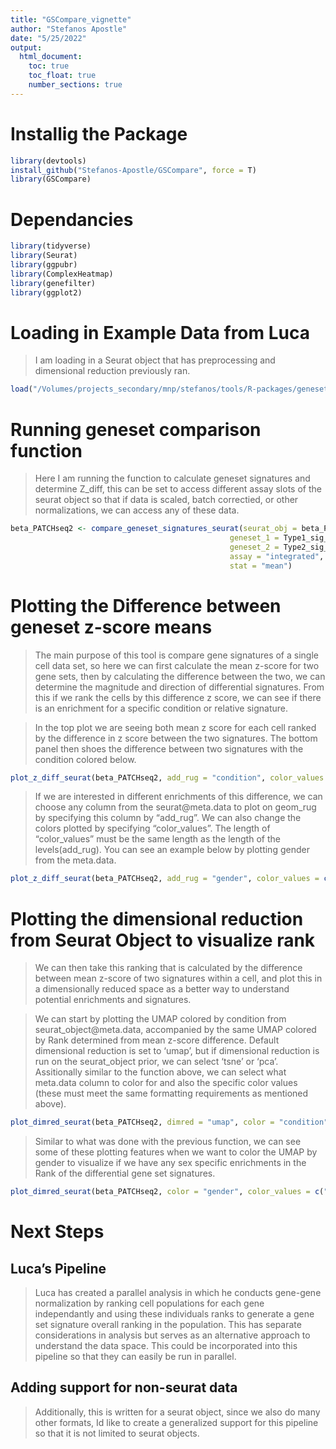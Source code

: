 ```yaml
---
title: "GSCompare_vignette"
author: "Stefanos Apostle"
date: "5/25/2022"
output: 
  html_document:
    toc: true
    toc_float: true
    number_sections: true
---
```




# Installig the Package
```r
library(devtools)
install_github("Stefanos-Apostle/GSCompare", force = T)
library(GSCompare)
```

# Dependancies
```r
library(tidyverse)
library(Seurat)
library(ggpubr)
library(ComplexHeatmap)
library(genefilter)
library(ggplot2)
```



# Loading in Example Data from Luca

> I am loading in a Seurat object that has preprocessing and dimensional reduction previously ran.

```r
load("/Volumes/projects_secondary/mnp/stefanos/tools/R-packages/geneset_signatures/ENV.RData")
```


# Running geneset comparison function

> Here I am running the function to calculate geneset signatures and determine Z_diff, this can be set to access different assay slots of the seurat object so that if data is scaled, batch correctied, or other normalizations, we can access any of these data.



```r
beta_PATCHseq2 <- compare_geneset_signatures_seurat(seurat_obj = beta_PATCHseq2,
                                                 geneset_1 = Type1_sig_all_hgnc, 
                                                 geneset_2 = Type2_sig_all_hgnc,
                                                 assay = "integrated",
                                                 stat = "mean")
```


# Plotting the Difference between geneset z-score means 

> The main purpose of this tool is compare gene signatures of a single cell data set, so here we can first calculate the mean z-score for two gene sets, then by calculating the difference between the two, we can determine the magnitude and direction of differential signatures. From this if we rank the cells by this difference z score, we can see if there is an enrichment for a specific condition or relative signature. 

> In the top plot we are seeing both mean z score for each cell ranked by the difference in z score between the two signatures. The bottom panel then shoes the difference between two signatures with the condition colored below. 

```r
plot_z_diff_seurat(beta_PATCHseq2, add_rug = "condition", color_values = c("grey", "red"))
```


> If we are interested in different enrichments of this difference, we can choose any column from the seurat@meta.data to plot on geom_rug by specifying this column by "add_rug". We can also change the colors plotted by specifying "color_values". The length of "color_values" must be the same length as the length of the levels(add_rug). You can see an example below by plotting gender from the meta.data. 

```r
plot_z_diff_seurat(beta_PATCHseq2, add_rug = "gender", color_values = c("pink", "light blue"))
```





# Plotting the dimensional reduction from Seurat Object to visualize rank

> We can then take this ranking that is calculated by the difference between mean z-score of two signatures within a cell, and plot this in a dimensionally reduced space as a better way to understand potential enrichments and signatures. 


> We can start by plotting the UMAP colored by condition from seurat_object@meta.data, accompanied by the same UMAP colored by Rank determined from mean z-score difference. Default dimensional reduction is set to 'umap', but if dimensional reduction is run on the seurat_object prior, we can select 'tsne' or 'pca'. Assitionally similar to the function above, we can select what meta.data column to color for and also the specific color values (these must meet the same formatting requirements as mentioned above).

```r
plot_dimred_seurat(beta_PATCHseq2, dimred = "umap", color = "condition", color_values = c("grey", "red"))
```


> Similar to what was done with the previous function, we can see some of these plotting features when we want to color the UMAP by gender to visualize if we have any sex specific enrichments in the Rank of the differential gene set signatures.


```r
plot_dimred_seurat(beta_PATCHseq2, color = "gender", color_values = c("pink", "light blue"))
```


# Next Steps

## Luca's Pipeline
> Luca has created a parallel analysis in which he conducts gene-gene normalization by ranking cell populations for each gene independantly and using these individuals ranks to generate a gene set signature overall ranking in the population. This has separate considerations in analysis but serves as an alternative approach to understand the data space. This could be incorporated into this pipeline so that they can easily be run in parallel. 

## Adding support for non-seurat data
> Additionally, this is written for a seurat object, since we also do many other formats, Id like to create a generalized support for this pipeline so that it is not limited to seurat objects.























































